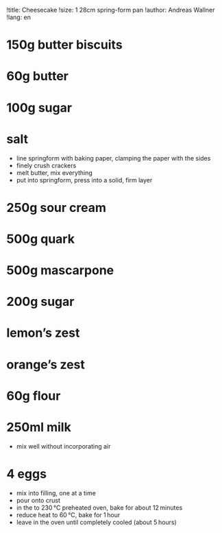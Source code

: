 !title: Cheesecake
!size: 1 28cm spring-form pan
!author: Andreas Wallner
!lang: en

# 150g butter biscuits
# 60g butter
# 100g sugar
# salt
* line springform with baking paper, clamping the paper with the sides
* finely crush crackers
* melt butter, mix everything
* put into springform, press into a solid, firm layer

# 250g sour cream
# 500g quark
# 500g mascarpone
# 200g sugar
# lemon's zest
# orange's zest
# 60g flour
# 250ml milk
* mix well without incorporating air

# 4 eggs
* mix into filling, one at a time
* pour onto crust
* in the to 230 °C preheated oven, bake for about 12 minutes
* reduce heat to 60 °C, bake for 1 hour
* leave in the oven until completely cooled (about 5 hours)
